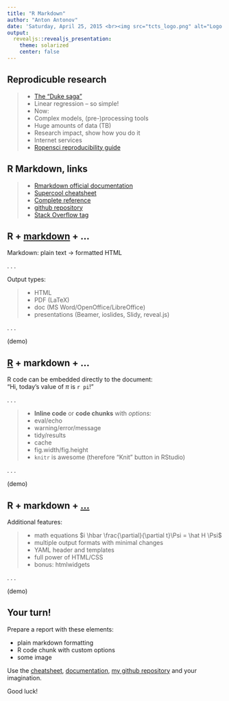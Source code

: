 ```yaml
---
title: "R Markdown"
author: "Anton Antonov"
date: 'Saturday, April 25, 2015 <br><img src="tcts_logo.png" alt="Logo here" width=128 height=128>'
output: 
  revealjs::revealjs_presentation:
    theme: solarized
    center: false
---
```


## Reprodicuble research

>- [The "Duke saga"](http://www.economist.com/node/21528593)
>- Linear regression -- so simple!
>- Now: 
    + Complex models, (pre-)processing tools
    + Huge amounts of data (TB)
    + Research impact, show how you do it
    + Internet services
>- [Ropensci reproducibility guide](http://ropensci.github.io/reproducibility-guide/)

## R Markdown, links

>- [Rmarkdown official documentation](http://rmarkdown.rstudio.com/)
>- [Supercool cheatsheet](http://www.rstudio.com/wp-content/uploads/2015/02/rmarkdown-cheatsheet.pdf)
>- [Complete reference](http://www.rstudio.com/wp-content/uploads/2015/03/rmarkdown-reference.pdf)
>- [github repository](https://github.com/rstudio/rmarkdown)
>- [Stack Overflow tag](http://stackoverflow.com/questions/tagged/rmarkdown)

## R + <u>markdown</u> + ...

Markdown: plain text -> formatted HTML

. . .

Output types:

>- HTML
>- PDF (LaTeX)
>- doc (MS Word/OpenOffice/LibreOffice)
>- presentations (Beamer, ioslides, Slidy, reveal.js)

. . .

(demo)

## <u>R</u> + markdown + ...

R code can be embedded directly to the document:  
"Hi, today's value of $\pi$ is `r pi`!"

. . .

>- **Inline code** or **code chunks** with _options:_
    + eval/echo
    + warning/error/message
    + tidy/results
    + cache
    + fig.width/fig.height
>- `knitr` is awesome (therefore "Knit" button in RStudio)

. . .

(demo)

## R + markdown + <u>...</u>

Additional features:

>- math equations $i \hbar \frac{\partial}{\partial t}\Psi = \hat H \Psi$
>- multiple output formats with minimal changes 
>- YAML header and templates
>- full power of HTML/CSS
>- bonus: htmlwidgets

. . .

(demo)

## Your turn!

Prepare a report with these elements:

* plain markdown formatting
* R code chunk with custom options
* some image

Use the [cheatsheet](http://www.rstudio.com/wp-content/uploads/2015/02/rmarkdown-cheatsheet.pdf), [documentation](http://rmarkdown.rstudio.com/), [my github repository](https://github.com/tonytonov/tstc-rmarkdown) and your imagination.

Good luck!
